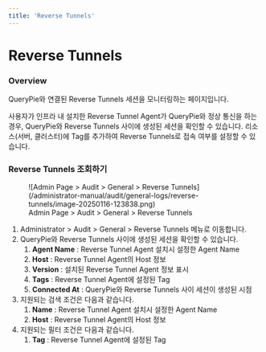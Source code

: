 ```yaml
---
title: 'Reverse Tunnels'
---
```


# Reverse Tunnels

### Overview

QueryPie와 연결된 Reverse Tunnels 세션을 모니터링하는 페이지입니다.

사용자가 인프라 내 설치한 Reverse Tunnel Agent가 QueryPie와 정상 통신을 하는 경우, QueryPie와 Reverse Tunnels 사이에 생성된 세션을 확인할 수 있습니다. 리소스(서버, 클러스터)에 Tag를 추가하여 Reverse Tunnels로 접속 여부를 설정할 수 있습니다.

### Reverse Tunnels 조회하기

<figure data-layout="center" data-align="center">
![Admin Page &gt; Audit &gt; General &gt; Reverse Tunnels](/administrator-manual/audit/general-logs/reverse-tunnels/image-20250116-123838.png)
<figcaption>
Admin Page &gt; Audit &gt; General &gt; Reverse Tunnels
</figcaption>
</figure>

1. Administrator &gt; Audit &gt; General &gt; Reverse Tunnels 메뉴로 이동합니다.
2.  QueryPie와 Reverse Tunnels 사이에 생성된 세션을 확인할 수 있습니다.
    1.  **Agent Name**  : Reverse Tunnel Agent 설치시 설정한 Agent Name
    2.  **Host** : Reverse Tunnel Agent의 Host 정보
    3.  **Version**  : 설치된 Reverse Tunnel Agent 정보 표시
    4.  **Tags**  : Reverse Tunnel Agent에 설정된 Tag
    5.  **Connected At**  : QueryPie와 Reverse Tunnels 사이 세션이 생성된 시점
3. 지원되는 검색 조건은 다음과 같습니다.
    1.  **Name** : Reverse Tunnel Agent 설치시 설정한 Agent Name
    2.  **Host**  : Reverse Tunnel Agent의 Host 정보
4. 지원되는 필터 조건은 다음과 같습니다.
    1.  **Tag** : Reverse Tunnel Agent에 설정된 Tag


